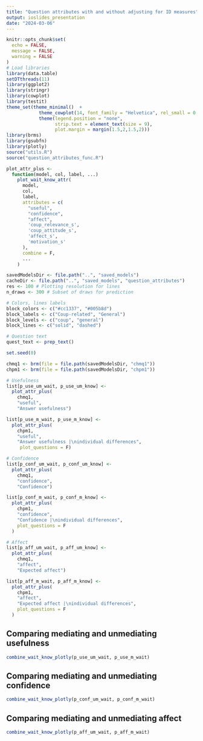 ```yaml
---
title: "Question attributes with and without adjusting for ID measures"
output: ioslides_presentation
date: "2024-03-06"
---
```


```r
knitr::opts_chunk$set(
  echo = FALSE,
  message = FALSE,
  warning = FALSE
)
# Load libraries
library(data.table)
setDTthreads(11)
library(ggplot2)
library(stringr)
library(cowplot)
library(testit)
theme_set(theme_minimal()  +
            theme_cowplot(14, font_family = "Helvetica", rel_small = 0.8) + 
            theme(legend.position = "none",
                  strip.text = element_text(size = 9),
                  plot.margin = margin(1.5,2,1.5,2)))
library(brms)
library(gsubfn)
library(plotly)
source("utils.R")
source("question_attributes_func.R")

plot_attr_plus <-
  function(model, col, label, ...)
    plot_wait_know_attr(
      model,
      col,
      label,
      attributes = c(
        "useful",
        "confidence",
        "affect",
        'coup_relevance_s',
        'coup_attitude_s',
        'affect_s',
        'motivation_s'
      ),
      combine = F,
      ...
    )

savedModelsDir <- file.path("..", "saved_models")
cacheDir <- file.path("..", "saved_models", "question_attributes")
res <- 100 # Plotting resolution for lines
n_draws <- 300 # Subset of draws for prediction

# Colors, lines labels
block_colors <- c("#cc1337", "#005b8d")
block_labels <- c("Coup-related", "General")
block_levels <- c("coup", "general")
block_lines <- c("solid", "dashed")

# Question text
quest_text <- prep_text()

set.seed(0)
```

```r
chmq1 <- brm(file = file.path(savedModelsDir, "chmq1"))
chpm1 <- brm(file = file.path(savedModelsDir, "chpm1"))

# Usefulness
list[p_use_um_wait, p_use_um_know] <-
  plot_attr_plus(
    chmq1,
    "useful",
    "Answer usefulness")

list[p_use_m_wait, p_use_m_know] <-
  plot_attr_plus(
    chpm1,
    "useful",
    "Answer usefulness |\nindividual differences",
     plot_questions = F)

# Confidence
list[p_conf_um_wait, p_conf_um_know] <-
  plot_attr_plus(
    chmq1,
    "confidence",
    "Confidence")

list[p_conf_m_wait, p_conf_m_know] <-
  plot_attr_plus(
    chpm1,
    "confidence",
    "Confidence |\nindividual differences",
    plot_questions = F
  )

# Affect
list[p_aff_um_wait, p_aff_um_know] <-
  plot_attr_plus(
    chmq1,
    "affect",
    "Expected affect")

list[p_aff_m_wait, p_aff_m_know] <-
  plot_attr_plus(
    chpm1,
    "affect",
    "Expected affect |\nindividual differences",
    plot_questions = F
  )
```

## Comparing mediating and unmediating usefulness
```r
combine_wait_know_plotly(p_use_um_wait, p_use_m_wait)
```

## Comparing mediating and unmediating confidence
```r
combine_wait_know_plotly(p_conf_um_wait, p_conf_m_wait)
```

## Comparing mediating and unmediating affect
```r
combine_wait_know_plotly(p_aff_um_wait, p_aff_m_wait)
```
